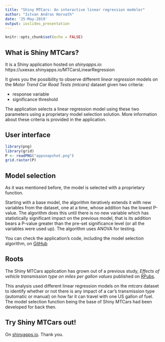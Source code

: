 ---
title: "Shiny MTCars: An interactive linear regression modeler"
author: "Istvan Andras Horvath"
date: '25-May-2019'
output: ioslides_presentation
---

```{r setup, include=FALSE}
knitr::opts_chunk$set(echo = FALSE)
```

## What is Shiny MTCars?

It is a Shiny application hosted on *shinyapps.io*: https://uxexax.shinyapps.io/MTCarsLinearRegression

It gives you the possibility to observe different *linear regression* models on the *Motor Trend Car Road Tests (mtcars)* dataset given two criteria:

- response variable
- significance threshold

The application selects a linear regression model using these two parameters using a proprietary model selection solution. More information about these criteria is provided in the application.

## User interface


```{r}
library(png)
library(grid)
P <- readPNG("appsnapshot.png")
grid.raster(P)
```

## Model selection

As it was mentioned before, the model is selected with a proprietary function.

Starting with a base model, the algorithm iteratively extends it with new variables from the dataset, one at a time, whose addition has the lowest P-value. The algorithm does this until there is no new variable which has statistically significant impact on the previous model, that is its addition bears a P-value greater than the pre-set significance level (or all the variables were used up). The algorithm uses ANOVA for testing.

You can check the application's code, including the model selection algorithm, on [GitHub](https://github.com/uxexax/DataScience/tree/master/_Classroom/DSC9-DevelopingDataProducts-ShinyMTCarsLinearRegression)

## Roots

The Shiny MTCars application has grown out of a previous study, *Effects of vehicle transmission type on miles per gallon values* published on [RPubs](http://rpubs.com/uxexax/452100).

This analysis used different linear regression models on the *mtcars* dataset to identify whether or not there is any impact of a car’s transmission type (automatic or manual) on how far it can travel with one US gallon of fuel. The model selection function being the base of Shiny MTCars had been developed for back then.

## Try Shiny MTCars out!

On [shinyapps.io](https://uxexax.shinyapps.io/MTCarsLinearRegression). Thank you.
